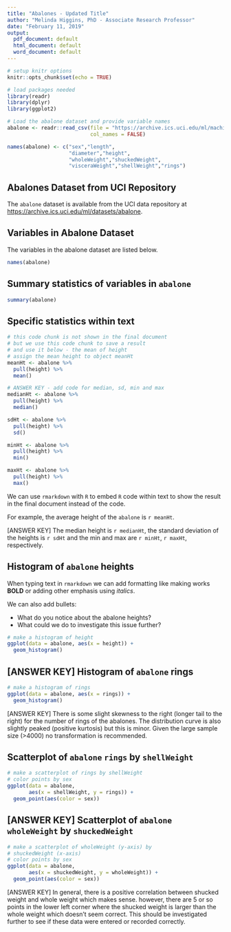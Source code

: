 ```yaml
---
title: "Abalones - Updated Title"
author: "Melinda Higgins, PhD - Associate Research Professor"
date: "February 11, 2019"
output:
  pdf_document: default
  html_document: default
  word_document: default
---
```


```r
# setup knitr options
knitr::opts_chunk$set(echo = TRUE)

# load packages needed
library(readr)
library(dplyr)
library(ggplot2)

# Load the abalone dataset and provide variable names
abalone <- readr::read_csv(file = "https://archive.ics.uci.edu/ml/machine-learning-databases/abalone/abalone.data",
                           col_names = FALSE)

names(abalone) <- c("sex","length",
                    "diameter","height",
                    "wholeWeight","shuckedWeight",
                    "visceraWeight","shellWeight","rings")
```

## Abalones Dataset from UCI Repository

The `abalone` dataset is available from the UCI data repository at [https://archive.ics.uci.edu/ml/datasets/abalone](https://archive.ics.uci.edu/ml/datasets/abalone).

## Variables in Abalone Dataset

The variables in the abalone dataset are listed below.

```r
names(abalone)
```

## Summary statistics of variables in `abalone`

```r
summary(abalone)
```

## Specific statistics within text

```r
# this code chunk is not shown in the final document
# but we use this code chunk to save a result
# and use it below - the mean of height
# assign the mean height to object meanHt
meanHt <- abalone %>% 
  pull(height) %>%
  mean()

# ANSWER KEY - add code for median, sd, min and max
medianHt <- abalone %>% 
  pull(height) %>%
  median()

sdHt <- abalone %>% 
  pull(height) %>%
  sd()

minHt <- abalone %>% 
  pull(height) %>%
  min()

maxHt <- abalone %>% 
  pull(height) %>%
  max()
```

We can use `rmarkdown` with `R` to embed `R` code within text to show the result in the final document instead of the code.

For example, the average height of the `abalone` is `r meanHt`.

[ANSWER KEY] The median height is `r medianHt`, the standard deviation of the heights is `r sdHt` and the min and max are `r minHt`, `r maxHt`, respectively.

## Histogram of `abalone` heights

When typing text in `rmarkdown` we can add formatting like making works **BOLD** or adding other emphasis using _italics_.

We can also add bullets:

* What do you notice about the abalone heights?
* What could we do to investigate this issue further?

```r
# make a histogram of height
ggplot(data = abalone, aes(x = height)) +
  geom_histogram()
```

## [ANSWER KEY] Histogram of `abalone` rings

```r
# make a histogram of rings
ggplot(data = abalone, aes(x = rings)) +
  geom_histogram()
```

[ANSWER KEY] There is some slight skewness to the right (longer tail to the right) for the number of rings of the abalones. The distribution curve is also slightly peaked (positive kurtosis) but this is minor. Given the large sample size (>4000) no transformation is recommended.

## Scatterplot of `abalone` `rings` by `shellWeight`

```r
# make a scatterplot of rings by shellWeight
# color points by sex
ggplot(data = abalone, 
       aes(x = shellWeight, y = rings)) +
  geom_point(aes(color = sex))
```

## [ANSWER KEY] Scatterplot of `abalone` `wholeWeight` by `shuckedWeight`

```r
# make a scatterplot of wholeWeight (y-axis) by 
# shuckedWeight (x-axis)
# color points by sex
ggplot(data = abalone, 
       aes(x = shuckedWeight, y = wholeWeight)) +
  geom_point(aes(color = sex))
```

[ANSWER KEY] In general, there is a positive correlation between shucked weight and whole weight which makes sense. however, there are 5 or so points in the lower left corner where the shucked weight is larger than the whole weight which doesn't seem correct. This should be investigated further to see if these data were entered or recorded correctly.
